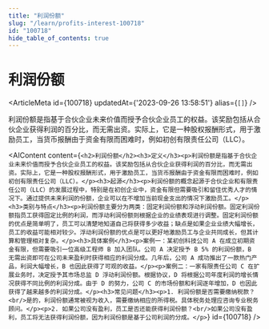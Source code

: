 ```yaml
---
title: "利润份额"
slug: "/learn/profits-interest-100718"
id: "100718"
hide_table_of_contents: true
---
```



# 利润份额

<ArticleMeta id={100718} updatedAt={'2023-09-26 13:58:51'} alias={`[]`} />
<div className='border-solid border-b border-t-0 my-4 border-[var(--ifm-color-gray-300)]' />

利润份额是指基于合伙企业未来价值而授予合伙企业员工的权益。该奖励包括从合伙企业获得利润的百分比，而无需出资。实际上，它是一种股权报酬形式，用于激励员工，当货币报酬由于资金有限而困难时，例如初创有限责任公司（LLC）。

<AIContent content={`<h2>利润份额</h2><h3>定义</h3><p>利润份额是指基于合伙企业未来价值而授予合伙企业员工的权益。该奖励包括从合伙企业获得利润的百分比，而无需出资。实际上，它是一种股权报酬形式，用于激励员工，当货币报酬由于资金有限而困难时，例如初创有限责任公司（LLC）。</p><h3>起源</h3><p>利润份额的概念起源于合伙企业和有限责任公司（LLC）的发展过程中，特别是在初创企业中，资金有限但需要吸引和留住优秀人才的情况下。通过提供未来利润的份额，企业可以在不增加当前现金支出的情况下激励员工。</p><h3>类别与特点</h3><p>利润份额主要分为两类：固定利润份额和浮动利润份额。固定利润份额指员工获得固定比例的利润，而浮动利润份额则根据企业的业绩表现进行调整。固定利润份额的优点是简单明了，员工可以清楚地知道自己将获得多少收益；缺点是如果企业业绩大幅增长，员工的收益可能相对较少。浮动利润份额的优点是可以更好地激励员工与企业共同成长，但其计算和管理相对复杂。</p><h3>具体案例</h3><p>案例一：某初创科技公司 A 在成立初期资金有限，但需要吸引一位高级工程师 B 加入团队。公司 A 决定授予 B 5% 的利润份额，B 无需出资即可在公司未来盈利时获得相应的利润分成。几年后，公司 A 成功推出了一款热门产品，利润大幅增长，B 也因此获得了可观的收益。</p><p>案例二：一家有限责任公司 C 在扩展业务时，决定授予其市场总监 D 浮动利润份额。根据协议，D 将根据公司年度利润的增长情况获得不同比例的利润分成。由于 D 的努力，公司 C 的市场份额和利润逐年增加，D 也因此获得了越来越多的利润分成。</p><h3>常见问题</h3><p>1. 利润份额是否需要缴纳税款？<br/>是的，利润份额通常被视为收入，需要缴纳相应的所得税。具体税务处理应咨询专业税务顾问。</p><p>2. 如果公司没有盈利，员工是否还能获得利润份额？<br/>如果公司没有盈利，员工将无法获得利润份额，因为利润份额是基于公司利润的分成。</p>`} id={100718} />
